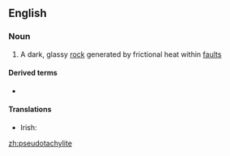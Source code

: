 ==English==
{{wikipedia}}
===Noun===
{{en-noun}}

# {{context|geology|lang=en}} A dark, glassy [[rock]] generated by frictional heat within [[fault]]s

====Derived terms====
* {{l|ga|pseudotachylitic}}

====Translations====
{{trans-top|a dark, glassy rock generated by frictional heat within faults}}
* Irish: {{t-|ga|bréagthacailít|f}}
{{trans-mid}}
{{trans-bottom}}

[[zh:pseudotachylite]]